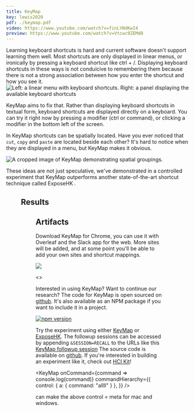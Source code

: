 ```yaml
---
title: KeyMap
key: lewis2020
pdf: ./keymap.pdf
video: https://www.youtube.com/watch?v=finLYNdKwI4
preview: https://www.youtube.com/watch?v=Vtcwc9ZEMd8
---
```



Learning keyboard shortcuts is hard and current software doesn't support learning them well. Most shortcuts are only displayed in linear menus, or ironically by pressing a keyboard shortcut like <Key>ctrl</Key> + <Key>/</Key>. Displaying keyboard shortcuts in these ways is not conduicive to remembering them because there is not a strong association between how you enter the shortcut and how you see it.
![Left: a linear menu with keyboard shortcuts. Right: a panel displaying the available keyboard shortcuts ](./composite-crop-tight.png)

KeyMap aims to fix that. Rather than displaying keyboard shortcuts in textual form, keyboard shortcuts are displayed directly on a keyboard. You can try it right now by pressing a modifier (<Key>ctrl</Key> or <Key>command</Key>), or clicking a modifier in the bottom left of the screen.

In KeyMap shortcuts can be spatially located. Have you ever noticed that `cut`, `copy` and `paste` are located beside each other? It's hard to notice when they are displayed in a menu, but KeyMap makes it obvious.

![A cropped image of KeyMap demonstrating spatial groupings.](./spatial.png)

These ideas are not just speculative, we've demonstrated in a controlled experiment that KeyMap outperforms another state-of-the-art shortcut technique called ExposeHK <Cite referenceKey="Malacria2013" />.

<Figure
  data={stove}
  caption={`The classic demonstration of Norman's principle of natural mapping: stove dials. The controls for the stove on the left are ambiguous, which burners are on and which are off? But the controls for the other stove are arranged in the same manner as the burners creating a natural mapping between the burners and controls.`}
/>

## Results

<Figure data={retention} caption={``} />

## Artifacts

Download KeyMap for Chrome, you can use it with Overleaf and the Slack app for the web. More sites will be added, and at some point you'll be able to add your own sites and shortcut mappings.

[![](./ChromeWebStore_Badge.png)](https://chrome.google.com/webstore/detail/keymap/fpminkfnndfokkmoobbngdpnijbcajkl)

<>
  <figure style={{}}>
    <a href="app.slack.com">
      <object
        style={{ height: "70px" }}
        data={slack}
        type="image/svg+xml"
      ></object>
    </a>
    <a href="overleaf.com">
      <object
        style={{ height: "70px" }}
        height={60}
        data={overleaf}
        type="image/svg+xml"
      ></object>
    </a>

  </figure>
</>

Interested in using KeyMap? Want to continue our research? The code for KeyMap is open sourced on [github](https://github.com/blainelewis1/keymap). It's also available as an NPM package if you want to include it in a project.

[![npm version](https://badge.fury.io/js/%40blainelewis1%2Fkeymap.svg)](https://badge.fury.io/js/%40blainelewis1%2Fkeymap)

Try the experiment using either [KeyMap](http://blainelewis.ca/keymap-experiment?CONDITION=KeyMap) or [ExposeHK](http://blainelewis.ca/keymap-experiment?CONDITION=ExposeHK). The followup sessions can be accessed by appending `&SESSION=RECALL` to the URLs like this [KeyMap followup session](http://blainelewis.ca/keymap-experiment?CONDITION=KeyMap&SESSION=RECALL) The source code is available on [github](github.com/blainelewis1/keymap-experiment). If you're interested in building an experiment like it, check out [HCI Kit](hcikit.github.io)!

<KeyMap
  onCommand={command => console.log(command)}
  commandHierarchy={{
    control: { a: { command: "allll" } },
  }}
/>

can make the above control = meta for mac and windows.
